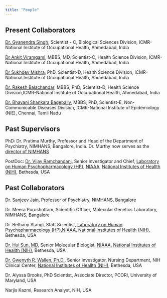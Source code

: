 ```yaml
---
title: "People"
---
```


## Present Collaborators

[Dr. Gyanendra Singh](http://www.nioh.org/scientists/nioh/dr-gyanendra.html), Scientist - C, Biological Sciences Division, ICMR-National Institute of Occupational Health, Ahmedabad, India

[Dr Ankit Viramgami](http://www.nioh.org/scientists/nioh/dr-ankitVir.html), MBBS, MD, Scientist-C, Health Science Division, ICMR-National Institute of Occupational Health, Ahmedabad, India

[Dr Sukhdev Mishra](http://www.nioh.org/scientists/nioh/dr-sukhdev.html), PhD, Scientist-D, Health Science Division, ICMR-National Institute of Occupational Health, Ahmedabad, India

[Dr. Rakesh Balachandar](http://www.nioh.org/scientists/nioh/dr-rakesh.html), MBBS, PhD, Scientist-D, Health Science Division,ICMR-National Institute of Occupational Health, Ahmedabad, India

[Dr. Bhavani Shankara Bagepally](https://nie.gov.in/dr-bhavani-shankara-bagepally), MBBS, PhD, Scientist-E, Non-Communicable Diseases Division, ICMR-National Institute of Epidemiology (NIE), Chennai, Tamil Nadu

## Past Supervisors

PhD: Dr. Pratima Murthy, Professor and Head of the Department of Psychiatry, NIMHANS, Bangalore, India. Dr. Murthy now serves as the [director of NIMHANS](https://nimhans.ac.in/directors-profile/)

PostDoc: [Dr. Vijay Ramchandani](https://www.niaaa.nih.gov/about-niaaa/our-staff/vijay-ramchandani-phd), Senior Investigator and Chief, [Laboratory on Human Psychopharmacology (HP)](https://www.niaaa.nih.gov/research/division-intramural-clinical-and-biological-research/laboratory-human-psychopharmacology), [NIAAA](https://www.niaaa.nih.gov), [National Institutes of Heallth (NIH)](https://www.nih.gov), Bethesda, USA

## Past Collaborators

Dr. Sanjeev Jain, Professor of Psychiatry, NIMHANS, Bangalore

Dr. Meera Purushottam, Scientific Officer, Molecular Genetics Laboratory, NIMHANS, Bangalore

Dr. Bethany Stangl, Staff Scientist, [Laboratory on Human Psychopharmacology (HP)](https://www.niaaa.nih.gov/research/division-intramural-clinical-and-biological-research/laboratory-human-psychopharmacology),[NIAAA](https://www.niaaa.nih.gov), [National Institutes of Heallth (NIH)](https://www.nih.gov), Bethesda, USA

[Dr. Hui Sun, MD](https://www.niaaa.nih.gov/about-niaaa/our-staff/hui-sun-md-0), Senior Molecular Biologist, [NIAAA](https://www.niaaa.nih.gov), [National Institutes of Heallth (NIH)](https://www.nih.gov), Bethesda, USA

[Dr. Gwenyth R. Wallen, Ph.D.](https://irp.nih.gov/pi/gwenyth-wallen), Senior Investigator, Nursing Department, NIH Clinical Center, [National Institutes of Heallth (NIH)](https://www.nih.gov), Bethesda, USA

Dr. Alyssa Brooks, PhD Scientist, Associate Director, PCORI, University of Maryland, USA

Narjis Kazmi, Research Analyst, NIH, USA
